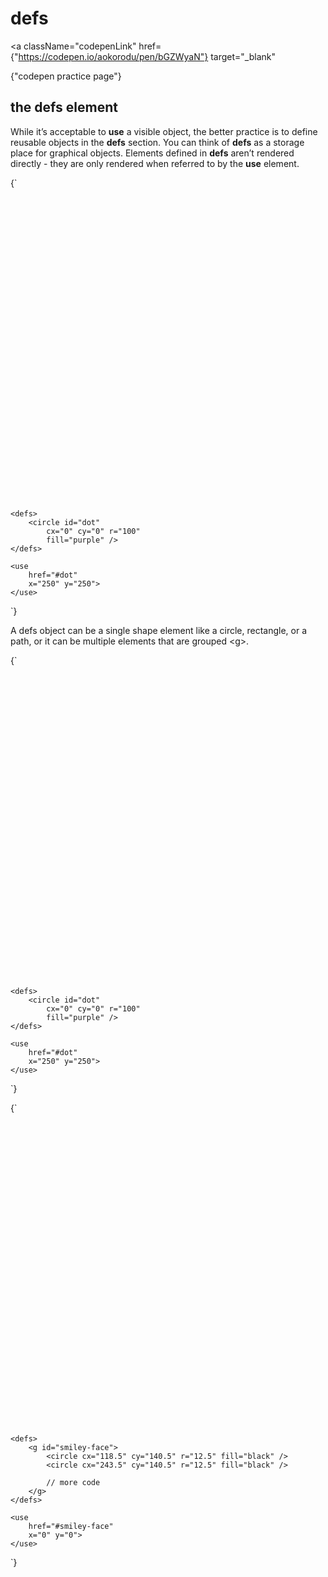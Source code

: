
# defs

<a
  className="codepenLink"
  href={"https://codepen.io/aokorodu/pen/bGZWyaN"}
  target="_blank"
>
  {"codepen practice page"}
</a>

## the defs element

While it’s acceptable to **use** a visible object, the better practice is to define reusable objects in the **defs** section.
You can think of **defs** as a storage place for graphical objects. Elements defined in **defs** aren’t rendered directly - they are only rendered when referred to by the **use** element.

<Blocks>{`<svg width="500" height="500" viewbox="0 0 500 500">

    <defs>
        <circle id="dot"
            cx="0" cy="0" r="100"
            fill="purple" />
    </defs>

    <use
        href="#dot"
        x="250" y="250">
    </use>

</svg>`}</Blocks>

<DefsExample />

A defs object can be a single shape element like a circle, rectangle, or a path, or it can be multiple elements that are grouped \<g\>.

<Blocks>{`<svg width="500" height="500" viewbox="0 0 500 500">

    <defs>
        <circle id="dot"
            cx="0" cy="0" r="100"
            fill="purple" />
    </defs>

    <use
        href="#dot"
        x="250" y="250">
    </use>

</svg>`}</Blocks>

<DefsSmileExample />

<Blocks>{`<svg width="500" height="500" viewbox="0 0 500 500">

    <defs>
        <g id="smiley-face">
            <circle cx="118.5" cy="140.5" r="12.5" fill="black" />
            <circle cx="243.5" cy="140.5" r="12.5" fill="black" />

            // more code
        </g>
    </defs>

    <use
        href="#smiley-face"
        x="0" y="0">
    </use>

</svg>`}</Blocks>
